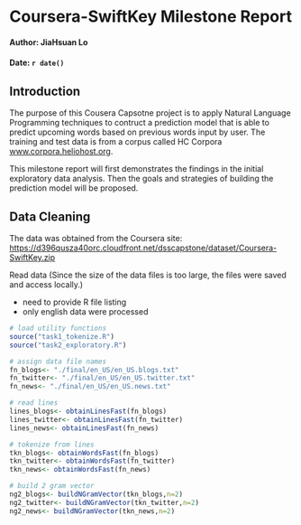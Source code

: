 # Coursera-SwiftKey Milestone Report
####
####
#### Author: JiaHsuan Lo
#### Date: `r date()`

## Introduction

The purpose of this Cousera Capsotne project is to apply Natural Language Programming techniques to contruct a prediction model that is able to predict upcoming words based on previous words input by user. The training and test data is from a corpus called  HC Corpora [www.corpora.heliohost.org](www.corpora.heliohost.org). 

This milestone report will first demonstrates the findings in the initial exploratory data analysis. Then the goals and strategies of building the prediction model will be proposed. 

## Data Cleaning

The data was obtained from the Coursera site: [https://d396qusza40orc.cloudfront.net/dsscapstone/dataset/Coursera-SwiftKey.zip](https://d396qusza40orc.cloudfront.net/dsscapstone/dataset/Coursera-SwiftKey.zip)

Read data (Since the size of the data files is too large, the files were saved and access locally.)

* need to provide R file listing
* only english data were processed

``` r
# load utility functions
source("task1_tokenize.R")
source("task2_exploratory.R")

# assign data file names
fn_blogs<- "./final/en_US/en_US.blogs.txt"
fn_twitter<- "./final/en_US/en_US.twitter.txt"
fn_news<- "./final/en_US/en_US.news.txt"

# read lines
lines_blogs<- obtainLinesFast(fn_blogs)
lines_twitter<- obtainLinesFast(fn_twitter)
lines_news<- obtainLinesFast(fn_news)

# tokenize from lines
tkn_blogs<- obtainWordsFast(fn_blogs)
tkn_twitter<- obtainWordsFast(fn_twitter)
tkn_news<- obtainWordsFast(fn_news)

# build 2 gram vector
ng2_blogs<- buildNGramVector(tkn_blogs,n=2)
ng2_twitter<- buildNGramVector(tkn_twitter,n=2)
ng2_news<- buildNGramVector(tkn_news,n=2)



```